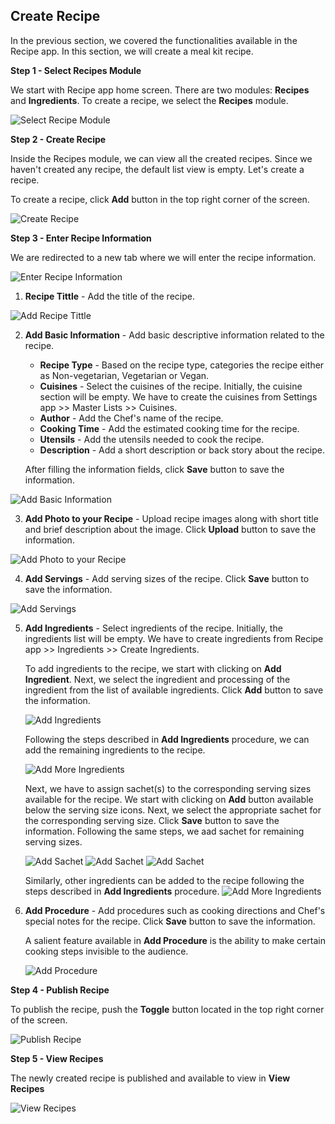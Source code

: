 ## Create Recipe

In the previous section, we covered the functionalities available in the Recipe app. In this section, we will create a meal kit recipe.

**Step 1 - Select Recipes Module**

We start with Recipe app home screen. There are two modules: **Recipes** and **Ingredients**. To create a recipe, we select the **Recipes** module.

![Select Recipe Module](/images/recipe/create-recipe/Step1.png "Select Recipe Module")

**Step 2 - Create Recipe**

Inside the Recipes module, we can view all the created recipes. Since we haven't created any recipe, the default list view is empty. Let's create a recipe.

To create a recipe, click **Add**  button in the top right corner of the screen.

![Create Recipe](/images/recipe/create-recipe/Step2.png "Create Recipe")

**Step 3 - Enter Recipe Information**

We are redirected to a new tab where we will enter the recipe information.

![Enter Recipe Information](/images/recipe/create-recipe/Step3.0.png "Enter Recipe Information")

 1. **Recipe Tittle** - Add the title of the recipe.

![Add Recipe Tittle](/images/recipe/create-recipe/Step3.1.png "Add Recipe Tittle")

 2. **Add Basic Information** - Add basic descriptive information related to the recipe.
 
	- **Recipe Type** - Based on the recipe type, categories the recipe either as Non-vegetarian, Vegetarian or Vegan.
	- **Cuisines** - Select the cuisines of the recipe. Initially, the cuisine section will be empty. We have to create the cuisines from Settings app >> Master Lists >> Cuisines.
	- **Author** - Add the Chef's name of the recipe.
	- **Cooking Time** - Add the estimated cooking time for the recipe.
	- **Utensils** - Add the utensils needed to cook the recipe.
	- **Description** - Add a short description or back story about the recipe.
	
	After filling the information fields, click **Save** button to save the information.

![Add Basic Information](/images/recipe/create-recipe/Step3.2.png "Add Basic Information")

 3. **Add Photo to your Recipe** - Upload recipe images along with short title and brief description about the image. Click **Upload** button to save the information.

![Add Photo to your Recipe](/images/recipe/create-recipe/Step3.3.png "Add Photo to your Recipe")

4. **Add Servings** - Add serving sizes of the recipe. Click **Save** button to save the information.

![Add Servings](/images/recipe/create-recipe/Step3.4.png "Add Servings")

5. **Add Ingredients** - Select ingredients of the recipe. Initially, the ingredients list will be empty. We have to create ingredients from Recipe app >> Ingredients >> Create Ingredients.

	To add ingredients to the recipe, we start with clicking on **Add Ingredient**. Next, we select the ingredient and processing of the ingredient from the list of available ingredients. Click **Add** button to save the information.

	![Add Ingredients](/images/recipe/create-recipe/Step3.5.1.png "Add Ingredients")

	Following the steps described in **Add Ingredients** procedure, we can add the remaining ingredients to the recipe.

	![Add More Ingredients](/images/recipe/create-recipe/Step3.5.2.png "Add More Ingredients")

	Next, we have to assign sachet(s) to the corresponding serving sizes available for the recipe. We start with clicking on **Add** button available below the serving size icons. Next, we select the appropriate sachet for the corresponding serving size. Click **Save** button to save the information. Following the same steps, we aad sachet for remaining serving sizes.

	![Add Sachet](/images/recipe/create-recipe/Step3.5.3.png "Add Sachet")
	![Add Sachet](/images/recipe/create-recipe/Step3.5.4.png "Add Sachet")
	![Add Sachet](/images/recipe/create-recipe/Step3.5.5.png "Add Sachet")

	Similarly, other ingredients can be added to the recipe following the steps described in **Add Ingredients** procedure.
	![Add More Ingredients](/images/recipe/create-recipe/Step3.5.6.png "Add More Ingredients")

6. **Add Procedure** - Add procedures such as cooking directions and Chef's special notes for the recipe. Click **Save** button to save the information.

	A salient feature available in **Add Procedure** is the ability to make certain cooking steps invisible to the audience.

	![Add Procedure](/images/recipe/create-recipe/Step3.6.png "Add Procedure")

**Step 4 - Publish Recipe**

To publish the recipe, push the **Toggle** button located in the top right corner of the screen.

![Publish Recipe](/images/recipe/create-recipe/Step4.png "Publish Recipe")

**Step 5 - View Recipes**

The newly created recipe is published and available to view in **View Recipes**

![View Recipes](/images/recipe/create-recipe/Step5.png "View Recipes")